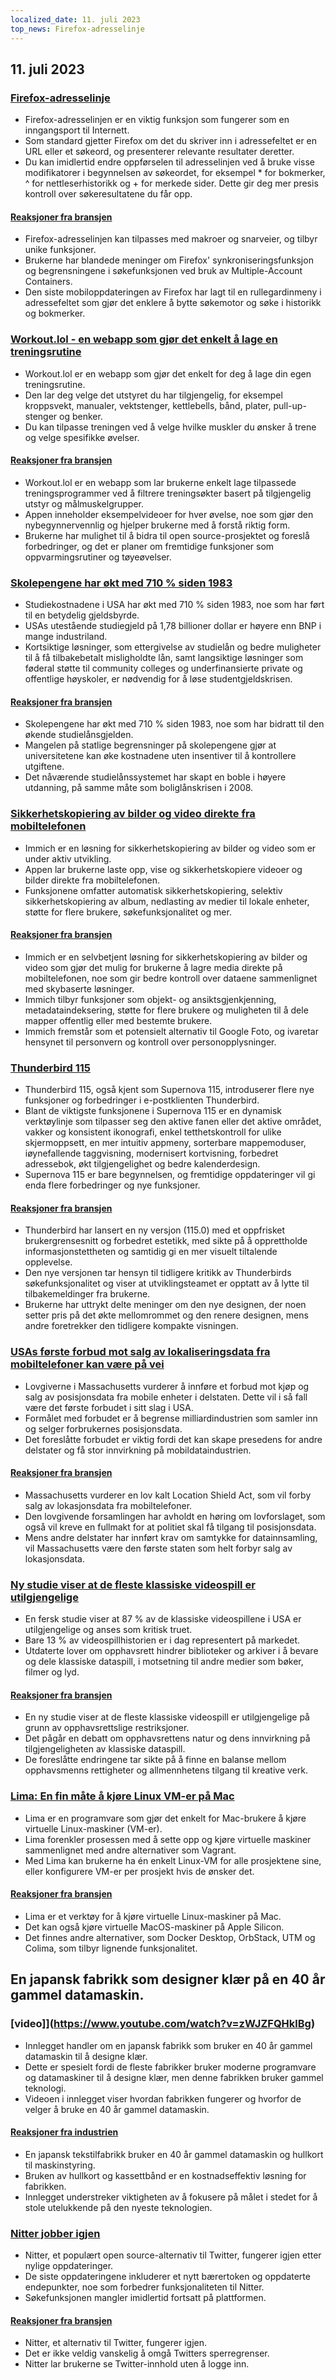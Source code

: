 ```yaml
---
localized_date: 11. juli 2023
top_news: Firefox-adresselinje
---
```




<CallToAction />

<Steps>

## 11. juli 2023

### [Firefox-adresselinje](https://wiki.tilde.institute/w/firefox-address-bar-tips)

- Firefox-adresselinjen er en viktig funksjon som fungerer som en inngangsport til Internett.
- Som standard gjetter Firefox om det du skriver inn i adressefeltet er en URL eller et søkeord, og presenterer relevante resultater deretter.
- Du kan imidlertid endre oppførselen til adresselinjen ved å bruke visse modifikatorer i begynnelsen av søkeordet, for eksempel \* for bokmerker, ^ for nettleserhistorikk og + for merkede sider. Dette gir deg mer presis kontroll over søkeresultatene du får opp.

#### [Reaksjoner fra bransjen](http://news.ycombinator.com/item?id=36666116)

- Firefox-adresselinjen kan tilpasses med makroer og snarveier, og tilbyr unike funksjoner.
- Brukerne har blandede meninger om Firefox' synkroniseringsfunksjon og begrensningene i søkefunksjonen ved bruk av Multiple-Account Containers.
- Den siste mobiloppdateringen av Firefox har lagt til en rullegardinmeny i adressefeltet som gjør det enklere å bytte søkemotor og søke i historikk og bokmerker.

### [Workout.lol - en webapp som gjør det enkelt å lage en treningsrutine](https://workout.lol)

- Workout.lol er en webapp som gjør det enkelt for deg å lage din egen treningsrutine.
- Den lar deg velge det utstyret du har tilgjengelig, for eksempel kroppsvekt, manualer, vektstenger, kettlebells, bånd, plater, pull-up-stenger og benker.
- Du kan tilpasse treningen ved å velge hvilke muskler du ønsker å trene og velge spesifikke øvelser.

#### [Reaksjoner fra bransjen](http://news.ycombinator.com/item?id=36662655)

- Workout.lol er en webapp som lar brukerne enkelt lage tilpassede treningsprogrammer ved å filtrere treningsøkter basert på tilgjengelig utstyr og målmuskelgrupper.
- Appen inneholder eksempelvideoer for hver øvelse, noe som gjør den nybegynnervennlig og hjelper brukerne med å forstå riktig form.
- Brukerne har mulighet til å bidra til open source-prosjektet og foreslå forbedringer, og det er planer om fremtidige funksjoner som oppvarmingsrutiner og tøyeøvelser.

### [Skolepengene har økt med 710 % siden 1983](https://statecraft.beehiiv.com/p/student-loan-debt-forgiveness)

- Studiekostnadene i USA har økt med 710 % siden 1983, noe som har ført til en betydelig gjeldsbyrde.
- USAs utestående studiegjeld på 1,78 billioner dollar er høyere enn BNP i mange industriland.
- Kortsiktige løsninger, som ettergivelse av studielån og bedre muligheter til å få tilbakebetalt misligholdte lån, samt langsiktige løsninger som føderal støtte til community colleges og underfinansierte private og offentlige høyskoler, er nødvendig for å løse studentgjeldskrisen.

#### [Reaksjoner fra bransjen](http://news.ycombinator.com/item?id=36669253)

- Skolepengene har økt med 710 % siden 1983, noe som har bidratt til den økende studielånsgjelden.
- Mangelen på statlige begrensninger på skolepengene gjør at universitetene kan øke kostnadene uten insentiver til å kontrollere utgiftene.
- Det nåværende studielånssystemet har skapt en boble i høyere utdanning, på samme måte som boliglånskrisen i 2008.

### [Sikkerhetskopiering av bilder og video direkte fra mobiltelefonen](https://github.com/immich-app/immich)

- Immich er en løsning for sikkerhetskopiering av bilder og video som er under aktiv utvikling.
- Appen lar brukerne laste opp, vise og sikkerhetskopiere videoer og bilder direkte fra mobiltelefonen.
- Funksjonene omfatter automatisk sikkerhetskopiering, selektiv sikkerhetskopiering av album, nedlasting av medier til lokale enheter, støtte for flere brukere, søkefunksjonalitet og mer.

#### [Reaksjoner fra bransjen](http://news.ycombinator.com/item?id=36673224)

- Immich er en selvbetjent løsning for sikkerhetskopiering av bilder og video som gjør det mulig for brukerne å lagre media direkte på mobiltelefonen, noe som gir bedre kontroll over dataene sammenlignet med skybaserte løsninger.
- Immich tilbyr funksjoner som objekt- og ansiktsgjenkjenning, metadataindeksering, støtte for flere brukere og muligheten til å dele mapper offentlig eller med bestemte brukere.
- Immich fremstår som et potensielt alternativ til Google Foto, og ivaretar hensynet til personvern og kontroll over personopplysninger.

### [Thunderbird 115](https://www.thunderbird.net/en-US/thunderbird/115.0/whatsnew/)

- Thunderbird 115, også kjent som Supernova 115, introduserer flere nye funksjoner og forbedringer i e-postklienten Thunderbird.
- Blant de viktigste funksjonene i Supernova 115 er en dynamisk verktøylinje som tilpasser seg den aktive fanen eller det aktive området, vakker og konsistent ikonografi, enkel tetthetskontroll for ulike skjermoppsett, en mer intuitiv appmeny, sorterbare mappemoduser, iøynefallende taggvisning, modernisert kortvisning, forbedret adressebok, økt tilgjengelighet og bedre kalenderdesign.
- Supernova 115 er bare begynnelsen, og fremtidige oppdateringer vil gi enda flere forbedringer og nye funksjoner.

#### [Reaksjoner fra bransjen](http://news.ycombinator.com/item?id=36664113)

- Thunderbird har lansert en ny versjon (115.0) med et oppfrisket brukergrensesnitt og forbedret estetikk, med sikte på å opprettholde informasjonstettheten og samtidig gi en mer visuelt tiltalende opplevelse.
- Den nye versjonen tar hensyn til tidligere kritikk av Thunderbirds søkefunksjonalitet og viser at utviklingsteamet er opptatt av å lytte til tilbakemeldinger fra brukerne.
- Brukerne har uttrykt delte meninger om den nye designen, der noen setter pris på det økte mellomrommet og den renere designen, mens andre foretrekker den tidligere kompakte visningen.

### [USAs første forbud mot salg av lokaliseringsdata fra mobiltelefoner kan være på vei](https://www.wsj.com/articles/first-u-s-ban-on-sale-of-cellphone-location-data-might-be-coming-fbe47e53)

- Lovgiverne i Massachusetts vurderer å innføre et forbud mot kjøp og salg av posisjonsdata fra mobile enheter i delstaten. Dette vil i så fall være det første forbudet i sitt slag i USA.
- Formålet med forbudet er å begrense milliardindustrien som samler inn og selger forbrukernes posisjonsdata.
- Det foreslåtte forbudet er viktig fordi det kan skape presedens for andre delstater og få stor innvirkning på mobildataindustrien.

#### [Reaksjoner fra bransjen](http://news.ycombinator.com/item?id=36667848)

- Massachusetts vurderer en lov kalt Location Shield Act, som vil forby salg av lokasjonsdata fra mobiltelefoner.
- Den lovgivende forsamlingen har avholdt en høring om lovforslaget, som også vil kreve en fullmakt for at politiet skal få tilgang til posisjonsdata.
- Mens andre delstater har innført krav om samtykke for datainnsamling, vil Massachusetts være den første staten som helt forbyr salg av lokasjonsdata.

### [Ny studie viser at de fleste klassiske videospill er utilgjengelige](https://gamehistory.org/87percent/)

- En fersk studie viser at 87 % av de klassiske videospillene i USA er utilgjengelige og anses som kritisk truet.
- Bare 13 % av videospillhistorien er i dag representert på markedet.
- Utdaterte lover om opphavsrett hindrer biblioteker og arkiver i å bevare og dele klassiske dataspill, i motsetning til andre medier som bøker, filmer og lyd.

#### [Reaksjoner fra bransjen](http://news.ycombinator.com/item?id=36668472)

- En ny studie viser at de fleste klassiske videospill er utilgjengelige på grunn av opphavsrettslige restriksjoner.
- Det pågår en debatt om opphavsrettens natur og dens innvirkning på tilgjengeligheten av klassiske dataspill.
- De foreslåtte endringene tar sikte på å finne en balanse mellom opphavsmenns rettigheter og allmennhetens tilgang til kreative verk.

### [Lima: En fin måte å kjøre Linux VM-er på Mac](https://jvns.ca/blog/2023/07/10/lima--a-nice-way-to-run-linux-vms-on-mac/)

- Lima er en programvare som gjør det enkelt for Mac-brukere å kjøre virtuelle Linux-maskiner (VM-er).
- Lima forenkler prosessen med å sette opp og kjøre virtuelle maskiner sammenlignet med andre alternativer som Vagrant.
- Med Lima kan brukerne ha én enkelt Linux-VM for alle prosjektene sine, eller konfigurere VM-er per prosjekt hvis de ønsker det.

#### [Reaksjoner fra bransjen](http://news.ycombinator.com/item?id=36668964)

- Lima er et verktøy for å kjøre virtuelle Linux-maskiner på Mac.
- Det kan også kjøre virtuelle MacOS-maskiner på Apple Silicon.
- Det finnes andre alternativer, som Docker Desktop, OrbStack, UTM og Colima, som tilbyr lignende funksjonalitet.

## En japansk fabrikk som designer klær på en 40 år gammel datamaskin.

### [video]](https://www.youtube.com/watch?v=zWJZFQHklBg)

- Innlegget handler om en japansk fabrikk som bruker en 40 år gammel datamaskin til å designe klær.
- Dette er spesielt fordi de fleste fabrikker bruker moderne programvare og datamaskiner til å designe klær, men denne fabrikken bruker gammel teknologi.
- Videoen i innlegget viser hvordan fabrikken fungerer og hvorfor de velger å bruke en 40 år gammel datamaskin.

#### [Reaksjoner fra industrien](http://news.ycombinator.com/item?id=36662392)

- En japansk tekstilfabrikk bruker en 40 år gammel datamaskin og hullkort til maskinstyring.
- Bruken av hullkort og kassettbånd er en kostnadseffektiv løsning for fabrikken.
- Innlegget understreker viktigheten av å fokusere på målet i stedet for å stole utelukkende på den nyeste teknologien.

### [Nitter jobber igjen](https://github.com/zedeus/nitter/pull/927)

- Nitter, et populært open source-alternativ til Twitter, fungerer igjen etter nylige oppdateringer.
- De siste oppdateringene inkluderer et nytt bærertoken og oppdaterte endepunkter, noe som forbedrer funksjonaliteten til Nitter.
- Søkefunksjonen mangler imidlertid fortsatt på plattformen.

#### [Reaksjoner fra bransjen](http://news.ycombinator.com/item?id=36665406)

- Nitter, et alternativ til Twitter, fungerer igjen.
- Det er ikke veldig vanskelig å omgå Twitters sperregrenser.
- Nitter lar brukerne se Twitter-innhold uten å logge inn.

</Steps>
